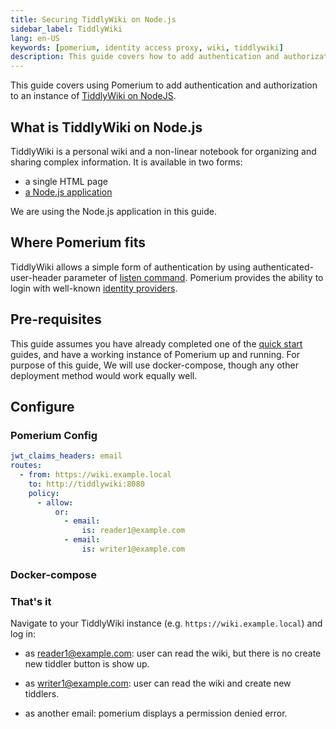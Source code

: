```yaml
---
title: Securing TiddlyWiki on Node.js
sidebar_label: TiddlyWiki
lang: en-US
keywords: [pomerium, identity access proxy, wiki, tiddlywiki]
description: This guide covers how to add authentication and authorization to a hosted, fully, online instance of TiddlyWiki.
---
```



This guide covers using Pomerium to add authentication and authorization to an instance of [TiddlyWiki on NodeJS](https://tiddlywiki.com/static/TiddlyWiki%2520on%2520Node.js.html).

## What is TiddlyWiki on Node.js

TiddlyWiki is a personal wiki and a non-linear notebook for organizing and sharing complex information. It is available in two forms:

- a single HTML page
- [a Node.js application](https://www.npmjs.com/package/tiddlywiki)

We are using the Node.js application in this guide.

## Where Pomerium fits

TiddlyWiki allows a simple form of authentication by using authenticated-user-header parameter of [listen command](https://tiddlywiki.com/static/ListenCommand.html). Pomerium provides the ability to login with well-known [identity providers](/docs/identity-providers#identity-provider-configuration).

## Pre-requisites

This guide assumes you have already completed one of the [quick start] guides, and have a working instance of Pomerium up and running. For purpose of this guide, We will use docker-compose, though any other deployment method would work equally well.

## Configure

### Pomerium Config

```yaml title="config.yaml"
jwt_claims_headers: email
routes:
  - from: https://wiki.example.local
    to: http://tiddlywiki:8080
    policy:
      - allow:
          or:
            - email:
                is: reader1@example.com
            - email:
                is: writer1@example.com
```

### Docker-compose

<DockerCompose />

### That's it

Navigate to your TiddlyWiki instance (e.g. `https://wiki.example.local`) and log in:

- as reader1@example.com: user can read the wiki, but there is no create new tiddler button is show up.

- as writer1@example.com: user can read the wiki and create new tiddlers.

- as another email: pomerium displays a permission denied error.

[quick start]: /docs/install/quickstart
